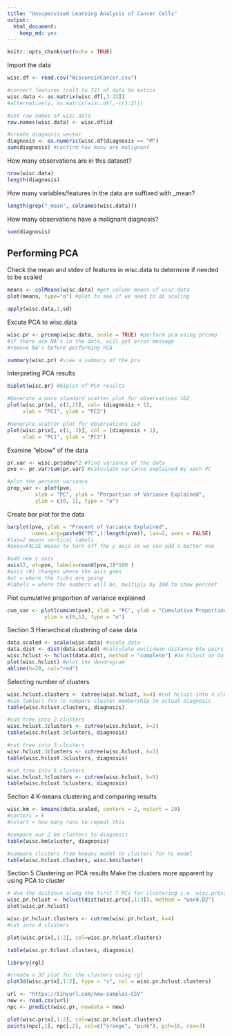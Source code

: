 ```yaml
---
title: "Unsupervised Learning Analysis of Cancer Cells"
output: 
  html_document: 
    keep_md: yes
---
```


```r
knitr::opts_chunk$set(echo = TRUE)
```

Import the data
```r
wisc.df <- read.csv("WisconsinCancer.csv") 

#convert features (col3 to 32) of data to matrix
wisc.data <- as.matrix(wisc.df[,3:32]) 
#alternatively, as.matrix(wisc.df[,-c(1:2)])

#set row names of wisc.data
row.names(wisc.data) <- wisc.df$id

#create diagnosis vector
diagnosis <- as.numeric(wisc.df$diagnosis == "M")
sum(diagnosis) #confirm how many are malignant
```

How many observations are in this dataset?
```r
nrow(wisc.data)
length(diagnosis)
```

How many variables/features in the data are suffixed with _mean?
```r
length(grep("_mean", colnames(wisc.data)))
```

How many observations have a malignant diagnosis?
```r
sum(diagnosis)
```

## Performing PCA
Check the mean and stdev of features in wisc.data to determine
if needed to be scaled
```r
means <- colMeans(wisc.data) #get column means of wisc.data
plot(means, type="o") #plot to see if we need to do scaling

apply(wisc.data,2,sd)
```

Excute PCA to wisc.data
```r
wisc.pr <- prcomp(wisc.data, scale = TRUE) #perform pca using prcomp
#if there are NA's in the data, will get error message
#remove NA's before performing PCA

summary(wisc.pr) #view a summary of the pca
```


Interpreting PCA results
```r
biplot(wisc.pr) #biplot of PCA results
```

```r
#Generate a more standard scatter plot for observations 1&2
plot(wisc.pr$x[, c(1,2)], col= (diagnosis + 1),
     xlab = "PC1", ylab = "PC2")

#Generate scatter plot for observations 1&3
plot(wisc.pr$x[, c(1, 3)], col = (diagnosis + 1), 
     xlab = "PC1", ylab = "PC3")
```

Examine "elbow" of the data
```r
pr.var <- wisc.pr$sdev^2 #find variance of the data
pve <- pr.var/sum(pr.var) #calculate variance explained by each PC

#plot the percent variance
prop_var <- plot(pve,
         xlab = "PC", ylab = "Porportion of Variance Explained",
         ylim = c(0, 1), type = "o")
```

Create bar plot for the data
```r
barplot(pve, ylab = "Precent of Variance Explained",
        names.arg=paste0("PC",1:length(pve)), las=2, axes = FALSE)
#las=2 means vertical labels
#axes=FALSE means to turn off the y axis so we can add a better one

#add new y axis
axis(2, at=pve, labels=round(pve,2)*100 )
#axis (#) changes where the axis goes
#at = where the ticks are going
#labels = where the numbers will be, multiply by 100 to show percent
```


Plot cumulative proportion of variance explained
```r
cum_var <- plot(cumsum(pve), xlab = "PC", ylab = "Cumulative Proportion of Variance             Explained",
            ylim = c(0,1), type = "o")
```

Section 3
Hierarchical clustering of case data
```r
data.scaled <- scale(wisc.data) #scale data
data.dist <- dist(data.scaled) #calculate euclidean distance btw pairs of obs
wisc.hclust <- hclust(data.dist, method = "complete") #do hclust on data
plot(wisc.hclust) #plot the dendrogram
abline(h=20, col="red")
```

Selecting number of clusters
```r
wisc.hclust.clusters <- cutree(wisc.hclust, k=4) #cut hclust into 4 clusters
#use table() fxn to compare cluster membership to actual diagnosis
table(wisc.hclust.clusters, diagnosis)

#cut tree into 2 clusters
wisc.hclust.2clusters <- cutree(wisc.hclust, k=2)
table(wisc.hclust.2clusters, diagnosis)

#cut tree into 3 clusters
wisc.hclust.3clusters <- cutree(wisc.hclust, k=3)
table(wisc.hclust.3clusters, diagnosis)

#cut tree into 5 clusters
wisc.hclust.5clusters <- cutree(wisc.hclust, k=5)
table(wisc.hclust.5clusters, diagnosis)
```

Section 4
K-means clustering and comparing results
```r
wisc.km <- kmeans(data.scaled, centers = 2, nstart = 20)
#centers = k
#nstart = how many runs to repeat this

#compare our 2 km clusters to diagnosis
table(wisc.km$cluster, diagnosis)
```

```r
#compare clusters from kmeans model to clusters for hc model
table(wisc.hclust.clusters, wisc.km$cluster)
```


Section 5
Clustering on PCA results
Make the clusters more apparent by using PCA to cluster
```r
# Use the distance along the first 7 PCs for clustering i.e. wisc.pr$x[, 1:7]
wisc.pr.hclust <- hclust(dist(wisc.pr$x[,1:3]), method = "ward.D2")
plot(wisc.pr.hclust)
```

```r
wisc.pr.hclust.clusters <- cutree(wisc.pr.hclust, k=4)
#cut into 4 clusters

plot(wisc.pr$x[,1:2], col=wisc.pr.hclust.clusters)

table(wisc.pr.hclust.clusters, diagnosis)
```

```r
library(rgl)

#create a 3d plot for the clusters using rgl
plot3d(wisc.pr$x[,1:2], type = "s", col = wisc.pr.hclust.clusters)
```

```r
url <- "https://tinyurl.com/new-samples-CSV"
new <- read.csv(url)
npc <- predict(wisc.pr, newdata = new)

plot(wisc.pr$x[,1:2], col=wisc.pr.hclust.clusters)
points(npc[,1], npc[,2], col=c("orange", "pink"), pch=16, cex=3)
```







